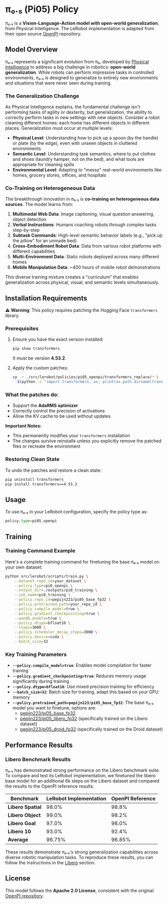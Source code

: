 # π₀.₅ (Pi05) Policy

π₀.₅ is a **Vision-Language-Action model with open-world generalization**, from Physical Intelligence. The LeRobot implementation is adapted from their open source [OpenPI](https://github.com/Physical-Intelligence/openpi) repository.

## Model Overview

π₀.₅ represents a significant evolution from π₀, developed by [Physical Intelligence](https://www.physicalintelligence.company/blog/pi05) to address a big challenge in robotics: **open-world generalization**. While robots can perform impressive tasks in controlled environments, π₀.₅ is designed to generalize to entirely new environments and situations that were never seen during training.

### The Generalization Challenge

As Physical Intelligence explains, the fundamental challenge isn't performing tasks of agility or dexterity, but generalization, the ability to correctly perform tasks in new settings with new objects. Consider a robot cleaning different homes: each home has different objects in different places. Generalization must occur at multiple levels:

- **Physical Level**: Understanding how to pick up a spoon (by the handle) or plate (by the edge), even with unseen objects in cluttered environments
- **Semantic Level**: Understanding task semantics, where to put clothes and shoes (laundry hamper, not on the bed), and what tools are appropriate for cleaning spills
- **Environmental Level**: Adapting to "messy" real-world environments like homes, grocery stores, offices, and hospitals

### Co-Training on Heterogeneous Data

The breakthrough innovation in π₀.₅ is **co-training on heterogeneous data sources**. The model learns from:

1. **Multimodal Web Data**: Image captioning, visual question answering, object detection
2. **Verbal Instructions**: Humans coaching robots through complex tasks step-by-step
3. **Subtask Commands**: High-level semantic behavior labels (e.g., "pick up the pillow" for an unmade bed)
4. **Cross-Embodiment Robot Data**: Data from various robot platforms with different capabilities
5. **Multi-Environment Data**: Static robots deployed across many different homes
6. **Mobile Manipulation Data**: ~400 hours of mobile robot demonstrations

This diverse training mixture creates a "curriculum" that enables generalization across physical, visual, and semantic levels simultaneously.

## Installation Requirements

⚠️ **Warning**: This policy requires patching the Hugging Face `transformers` library.

### Prerequisites

1. Ensure you have the exact version installed:

   ```bash
   pip show transformers
   ```

   It must be version **4.53.2**.

2. Apply the custom patches:
   ```bash
   cp -r ./src/lerobot/policies/pi05_openpi/transformers_replace/* \
     $(python -c "import transformers, os; print(os.path.dirname(transformers.__file__))")
   ```

### What the patches do:

- Support the **AdaRMS optimizer**
- Correctly control the precision of activations
- Allow the KV cache to be used without updates

**Important Notes:**

- This permanently modifies your `transformers` installation
- The changes survive reinstalls unless you explicitly remove the patched files or recreate the environment

### Restoring Clean State

To undo the patches and restore a clean state:

```bash
pip uninstall transformers
pip install transformers==4.53.2
```

## Usage

To use π₀.₅ in your LeRobot configuration, specify the policy type as:

```python
policy.type=pi05_openpi
```

## Training

### Training Command Example

Here's a complete training command for finetuning the base π₀.₅ model on your own dataset:

```bash
python src/lerobot/scripts/train.py \
    --dataset.repo_id=your_dataset \
    --policy.type=pi0_openpi \
    --output_dir=./outputs/pi0_training \
    --job_name=pi0_training \
    --policy.repo_id=pepijn223/pi05_base_fp32 \
    --policy.pretrained_path=your_repo_id \
    --policy.compile_model=true \
    --policy.gradient_checkpointing=true \
    --wandb.enable=true \
    --policy.dtype=bfloat16 \
    --steps=3000 \
    --policy.scheduler_decay_steps=3000 \
    --policy.device=cuda \
    --batch_size=32
```

### Key Training Parameters

- **`--policy.compile_model=true`**: Enables model compilation for faster training
- **`--policy.gradient_checkpointing=true`**: Reduces memory usage significantly during training
- **`--policy.dtype=bfloat16`**: Use mixed precision training for efficiency
- **`--batch_size=32`**: Batch size for training, adapt this based on your GPU memory
- **`--policy.pretrained_path=pepijn223/pi05_base_fp32`**: The base π₀.₅ model you want to finetune, options are:
  - [pepijn223/pi05_base_fp32](https://huggingface.co/pepijn223/pi05_base_fp32)
  - [pepijn223/pi05_libero_fp32](https://huggingface.co/pepijn223/pi05_libero_fp32) (specifically trained on the Libero dataset)
  - [pepijn223/pi05_droid_fp32](https://huggingface.co/pepijn223/pi05_droid_fp32) (specifically trained on the Droid dataset)

## Performance Results

### Libero Benchmark Results

π₀.₅ has demonstrated strong performance on the Libero benchmark suite. To compare and test its LeRobot implementation, we finetuned the libero base model for an additional 6k steps on the Libero dataset and compared the results to the OpenPI reference results.

| Benchmark          | LeRobot Implementation | OpenPI Reference |
| ------------------ | ---------------------- | ---------------- |
| **Libero Spatial** | 98.0%                  | 98.8%            |
| **Libero Object**  | 99.0%                  | 98.2%            |
| **Libero Goal**    | 97.0%                  | 98.0%            |
| **Libero 10**      | 93.0%                  | 92.4%            |
| **Average**        | 96.75%                 | 96.85%           |

These results demonstrate π₀.₅'s strong generalization capabilities across diverse robotic manipulation tasks. To reproduce these results, you can follow the instructions in the [Libero](#libero) section.

## License

This model follows the **Apache 2.0 License**, consistent with the original [OpenPI repository](https://github.com/Physical-Intelligence/openpi).
